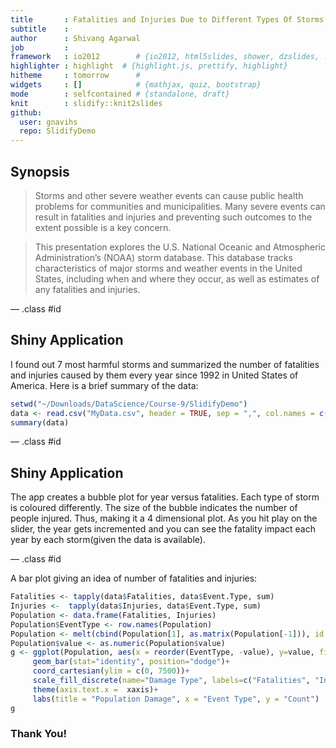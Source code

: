 ```yaml
---
title       : Fatalities and Injuries Due to Different Types Of Storms
subtitle    : 
author      : Shivang Agarwal
job         : 
framework   : io2012        # {io2012, html5slides, shower, dzslides, ...}
highlighter : highlight  # {highlight.js, prettify, highlight}
hitheme     : tomorrow      # 
widgets     : []            # {mathjax, quiz, bootstrap}
mode        : selfcontained # {standalone, draft}
knit        : slidify::knit2slides
github:
  user: gnavihs
  repo: SlidifyDemo
---
```


## Synopsis
> Storms and other severe weather events can cause public health problems for communities and municipalities. Many severe events can result in fatalities and injuries and preventing such outcomes to the extent possible is a key concern.

> This presentation explores the U.S. National Oceanic and Atmospheric Administration's (NOAA) storm database. This database tracks characteristics of major storms and weather events in the United States, including when and where they occur, as well as estimates of any fatalities and injuries.


--- .class #id 


## Shiny Application

I found out 7 most harmful storms and summarized the number of fatalities and injuries caused by them every year since 1992 in United States of America.
Here is a brief summary of the data:

```r
setwd("~/Downloads/DataScience/Course-9/SlidifyDemo")
data <- read.csv("MyData.csv", header = TRUE, sep = ",", col.names = c("Year", "Event Type", "Fatalities", "Injuries"))
summary(data)
```

--- .class #id 

## Shiny Application
The app creates a bubble plot for year versus fatalities. Each type of storm is coloured differently. The size of the bubble indicates the number of people injured. Thus, making it a 4 dimensional plot. As you hit play on the slider, the year gets incremented and you can see the fatality impact each year by each storm(given the data is available).


--- .class #id 

A bar plot giving an idea of number of fatalities and injuries:

```r
Fatalities <- tapply(data$Fatalities, data$Event.Type, sum)
Injuries <-  tapply(data$Injuries, data$Event.Type, sum)
Population <- data.frame(Fatalities, Injuries)
Population$EventType <- row.names(Population)
Population <- melt(cbind(Population[1], as.matrix(Population[-1])), id = "EventType")
Population$value <- as.numeric(Population$value)
g <- ggplot(Population, aes(x = reorder(EventType, -value), y=value, fill=factor(variable)))+
     geom_bar(stat="identity", position="dodge")+
     coord_cartesian(ylim = c(0, 7500))+
     scale_fill_discrete(name="Damage Type", labels=c("Fatalities", "Injuries"))+
     theme(axis.text.x =  xaxis)+
     labs(title = "Population Damage", x = "Event Type", y = "Count")
g
```

### Thank You!




